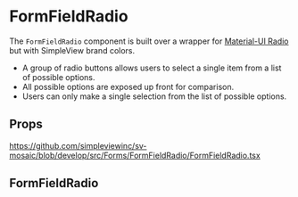 
<Meta title='Forms/FormFieldRadio/Readme' />

# FormFieldRadio

The `FormFieldRadio` component is built over a wrapper for [Material-UI Radio](https://material-ui.com/components/radio-buttons/) but with SimpleView brand colors.

- A group of radio buttons allows users to select a single item from a list of possible options.
- All possible options are exposed up front for comparison.
- Users can only make a single selection from the list of possible options.

## Props

https://github.com/simpleviewinc/sv-mosaic/blob/develop/src/Forms/FormFieldRadio/FormFieldRadio.tsx

## FormFieldRadio

<Preview withSource='none'>
  <stories.Example />
</Preview>
